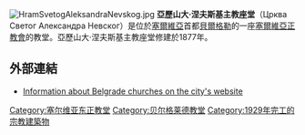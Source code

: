 [[File:HramSvetogAleksandraNevskog.jpg|thumb]]
'''亞歷山大·涅夫斯基主教座堂'''（Црква Светог Александра Невског）是位於[[塞爾維亞|塞爾維亞]]首都[[貝爾格勒|貝爾格勒]]的一座[[塞爾維亞正教會|塞爾維亞正教會]]的教堂。亞歷山大·涅夫斯基主教座堂修建於1877年。
==外部連結==
* [http://www.beograd.rs/cms/view.php?id=301396 Information about Belgrade churches on the city's website] {{Wayback|url=http://www.beograd.rs/cms/view.php?id=301396 |date=20160304121037 }}
{{coord|44|49|14|N|20|27|58|E|region:RS-00_type:landmark_source:kolossus-dewiki|display=title}}
[[Category:塞尔维亚东正教堂|Category:塞尔维亚东正教堂]]
[[Category:贝尔格莱德教堂|Category:贝尔格莱德教堂]]
[[Category:1929年完工的宗教建築物|Category:1929年完工的宗教建築物]]